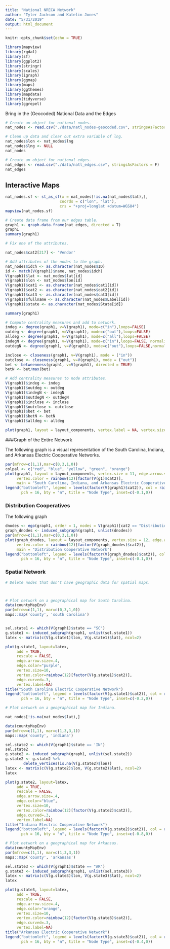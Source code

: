 ```yaml
---
title: "National NRECA Network"
author: "Tyler Jackson and Katelin Jones"
date: "5/31/2019"
output: html_document
---
```


```r
knitr::opts_chunk$set(echo = TRUE)

library(mapview)
library(rgdal)
library(sf)
library(ggplot2)
library(stringr)
library(scales)
library(igraph)
library(ggmap)
library(maps)
library(ggthemes)
library(mapdata)
library(tidyverse)
library(ggrepel)
```


Bring in the (Geocoded) National Data and the Edges
```r
# Create an object for national nodes.
nat_nodes <- read.csv("./data/natl_nodes-geocoded.csv", stringsAsFactors = F)

# Clean up data and clear out extra variable of lng.
nat_nodes$lon <- nat_nodes$lng
nat_nodes$lng <- NULL
nat_nodes

# Create an object for national edges.
nat_edges <- read.csv("./data/natl_edges.csv", stringsAsFactors = F)
nat_edges
```

## Interactive Maps
```r
nat_nodes.sf <- st_as_sf(x = nat_nodes[!is.na(nat_nodes$lat),], 
                        coords = c("lon", "lat"),
                        crs = "+proj=longlat +datum=WGS84")
mapview(nat_nodes.sf)

``` 

```r
# Create data frame from our edges table.
graph1 <- graph.data.frame(nat_edges, directed = T)
graph1
summary(graph1)

# Fix one of the attributes. 

nat_nodes$cat2[217] <- 'Vendor'

# Add attributes of the nodes to the graph.
nat_nodes$idch <- as.character(nat_nodes$ID)
id <- match(V(graph1)$name, nat_nodes$idch)
V(graph1)$lat <- nat_nodes$lat[id]
V(graph1)$lon <- nat_nodes$lon[id]
V(graph1)$cat1 <- as.character(nat_nodes$cat1[id])
V(graph1)$cat2 <- as.character(nat_nodes$cat2[id])
V(graph1)$cat3 <- as.character(nat_nodes$cat3[id])
V(graph1)$fullname <- as.character(nat_nodes$Label[id])
V(graph1)$state <- as.character(nat_nodes$State[id])

summary(graph1)
``` 

```r
# Compute centrality measures and add to network.
indeg <- degree(graph1, v=V(graph1), mode=c("in"),loops=FALSE)
outdeg <- degree(graph1, v=V(graph1), mode=c("out"),loops=FALSE)
alldeg <- degree(graph1, v=V(graph1), mode=c("all"),loops=FALSE)
indegN <- degree(graph1, v=V(graph1), mode=c("in"),loops=FALSE, normalized=TRUE)
outdegN <- degree(graph1, v=V(graph1), mode=c("out"),loops=FALSE,normalized=TRUE)

inclose <- closeness(graph1, v=V(graph1), mode = ("in"))
outclose <- closeness(graph1, v=V(graph1), mode = ("out"))
bet <- betweenness(graph1, v=V(graph1), directed = TRUE)
betN <- bet/max(bet)

# Add centrality measures to node attributes.
V(graph1)$indeg <- indeg
V(graph1)$outdeg <- outdeg
V(graph1)$indegN <- indegN
V(graph1)$outdegN <- outdegN
V(graph1)$inclose <- inclose
V(graph1)$outclose <- outclose
V(graph1)$bet <- bet
V(graph1)$betN <- betN
V(graph1)$alldeg <- alldeg

plot(graph1, layout = layout_components, vertex.label = NA, vertex.size = alldeg, edge.arrow.size = .4)

``` 


###Graph of the Entire Network

The following graph is a visual representation of the South Carolina, Indiana, and Arkansas Electric Cooperative Networks. 
```r
par(mfrow=c(1,1),mar=c(0,3,1,0))
colpal <- c("red", "blue", "yellow", "green", "orange")
plot(graph1, layout = layout_components, vertex.size = 11, edge.arrow.size = .4, 
     vertex.color = rainbow(12)[factor(V(g1)$cat2)],
     main = "South Carolina, Indiana, and Arkansas Electric Cooperative Networks")
legend("bottomleft", legend = levels(factor(V(graph1)$cat2)), col = rainbow(12),
       pch = 16, bty = "n", title = "Node Type", inset=c(-0.1,0))
``` 

### Distribution Cooperatives

The following graph 

```r

dnodes <- ego(graph1, order = 1, nodes = V(graph1)[cat2 == "Distribution"], mode = "all", mindist = 0)
graph_dnodes <- induced_subgraph(graph1, unlist(dnodes))
par(mfrow=c(1,1),mar=c(0,3,1,0))
plot(graph_dnodes, layout = layout_components, vertex.size = 12, edge.arrow.size = .4, 
     vertex.color = rainbow(12)[factor(V(graph_dnodes)$cat2)],
     main = "Distribution Cooperative Network")
legend("bottomleft", legend = levels(factor(V(graph_dnodes)$cat2)), col = rainbow(12),
       pch = 16, bty = "n", title = "Node Type", inset=c(-0.1,0))
``` 


### Spatial Network
```r

# Delete nodes that don't have geographic data for spatial maps.



# Plot network on a geographical map for South Carolina. 
data(countyMapEnv)
par(mfrow=c(1,1), mar=c(0,3,1,0))
maps::map('county', 'south carolina')


sel.state1 <- which(V(graph1)$state == "SC")
g.state1 <- induced_subgraph(graph1, unlist(sel.state1))
latex <- matrix(c(V(g.state1)$lon, V(g.state1)$lat), ncol=2)

plot(g.state1, layout=latex,
     add = TRUE,
     rescale = FALSE,
     edge.arrow.size=.4,
     edge.color="purple",
     vertex.size=10, 
     vertex.color=rainbow(12)[factor(V(g.state1)$cat2)],
     edge.curved=.3,
     vertex.label=NA)
title("South Carolina Electric Cooperative Network")
legend("bottomleft", legend = levels(factor(V(g.state1)$cat2)), col = rainbow(12),
       pch = 16, bty = "n", title = "Node Type", inset=c(-0.2,0))
```

```r
# Plot network on a geographical map for Indiana.

nat_nodes[!is.na(nat_nodes$lat),]

data(countyMapEnv)
par(mfrow=c(1,1), mar=c(1,3,3,1))
maps::map('county', 'indiana')

sel.state2 <- which(V(graph1)$state == 'IN')
sel.state2
g.state2 <- induced_subgraph(graph1, unlist(sel.state2))
g.state2 <- g.state2 %>% 
        delete_vertices(is.na(V(g.state2)$lon))
latex <- matrix(c(V(g.state2)$lon, V(g.state2)$lat), ncol=2)
latex

plot(g.state2, layout=latex,
     add = TRUE,
     rescale = FALSE,
     edge.arrow.size=.4,
     edge.color="blue",
     vertex.size=10, 
     vertex.color=rainbow(12)[factor(V(g.state2)$cat2)],
     edge.curved=.3,
     vertex.label=NA)
title("Indiana Electric Cooperative Network")
legend("bottomleft", legend = levels(factor(V(g.state2)$cat2)), col = rainbow(12),
       pch = 16, bty = "n", title = "Node Type", inset=c(-0.8,0))


```
```r
# Plot network on a geographical map for Arkansas.
data(countyMapEnv)
par(mfrow=c(1,1), mar=c(1,3,3,1))
maps::map('county', 'arkansas')

sel.state3 <- which(V(graph1)$state == "AR")
g.state3 <- induced_subgraph(graph1, unlist(sel.state3))
latex <- matrix(c(V(g.state3)$lon, V(g.state3)$lat), ncol=2)
latex

plot(g.state3, layout=latex,
     add = TRUE,
     rescale = FALSE,
     edge.arrow.size=.4,
     edge.color="orange",
     vertex.size=10, 
     vertex.color=rainbow(12)[factor(V(g.state3)$cat2)],
     edge.curved=.3,
     vertex.label=NA)
title("Arkansas Electric Cooperative Network")
legend("bottomleft", legend = levels(factor(V(g.state3)$cat2)), col = rainbow(12),
       pch = 16, bty = "n", title = "Node Type", inset=c(-0.4,0))


```



